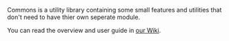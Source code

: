 Commons is a utility library containing some small features and utilities that don't need to have thier own seperate module.

You can read the overview and user guide in [[../../wiki/Home|our Wiki]].
